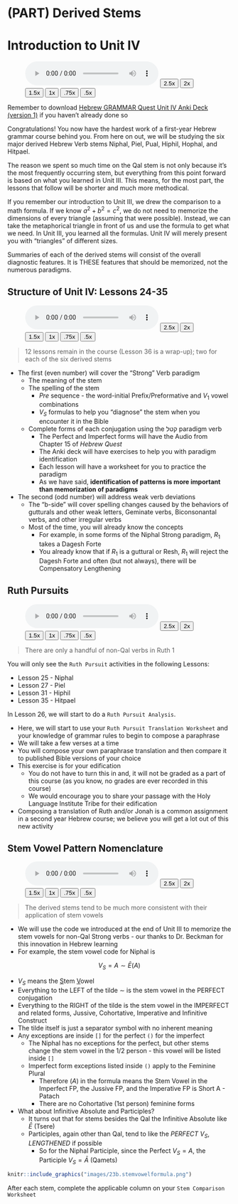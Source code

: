 # (PART) Derived Stems {-}

# Introduction to Unit IV {-}

::: {.infobox .sound}
<figure><audio id="myAudio" controls controlsList="nodownload" src="./images/24.0.0.0.Unit4.intro.m4a">
Your browser does not support the <code>audio</code> element.</audio>
<button onclick="setPlaySpeed25()" type="button">2.5x</button> <button onclick="setPlaySpeed2()" type="button">2x</button> <button onclick="setPlaySpeed15()" type="button">1.5x</button> <button onclick="setPlaySpeed1()" type="button">1x</button> <button onclick="setPlaySpeed075()" type="button">.75x</button> <button onclick="setPlaySpeed05()" type="button">.5x</button> 
<script>
var x = document.getElementById("myAudio");
function setPlaySpeed05() { x.playbackRate = 0.5; x.play();}
function setPlaySpeed075() {x.playbackRate = 0.75; x.play();} 
function setPlaySpeed1() {x.playbackRate = 1; x.play();}
function setPlaySpeed15() {x.playbackRate = 1.5; x.play();} 
function setPlaySpeed2() {x.playbackRate = 2; x.play();} 
function setPlaySpeed25() {x.playbackRate = 2.5;x.play();} 
</script> </figure>
:::

::: {.box .light}
Remember to download [Hebrew GRAMMAR Quest Unit IV Anki Deck (version 1)](./images/HGQ_Anki_Unit4_V01.0.apkg){target="_blank"} if you haven't already done so
:::

Congratulations!  You now have the hardest work of a first-year Hebrew grammar course behind you.  From here on out, we will be studying the six major derived Hebrew Verb stems Niphal, Piel, Pual, Hiphil, Hophal, and Hitpael.

The reason we spent so much time on the Qal stem is not only because it's the most frequently occurring stem, but everything from this point forward is based on what you learned in Unit III.  This means, for the most part, the lessons that follow will be shorter and much more methodical.

If you remember our introduction to Unit III, we drew the comparison to a math formula.  If we know $a^2 + b^2 = c^2$, we do not need to memorize the dimensions of every triangle (assuming that were possible).  Instead, we can take the metaphorical triangle in front of us and use the formula to get what we need.  In Unit III, you learned all the formulas.  Unit IV will merely present you with "triangles" of different sizes.  

Summaries of each of the derived stems will consist of the overall diagnostic features.  It is THESE features that should be memorized, not the numerous paradigms.

## Structure of Unit IV: Lessons 24-35 {-}

::: {.infobox .sound}
<figure><audio id="myAudio" controls controlsList="nodownload" src="./images/24.0.0.1.Unit4.structure.m4a">
Your browser does not support the <code>audio</code> element.</audio>
<button onclick="setPlaySpeed25()" type="button">2.5x</button> <button onclick="setPlaySpeed2()" type="button">2x</button> <button onclick="setPlaySpeed15()" type="button">1.5x</button> <button onclick="setPlaySpeed1()" type="button">1x</button> <button onclick="setPlaySpeed075()" type="button">.75x</button> <button onclick="setPlaySpeed05()" type="button">.5x</button> 
<script>
var x = document.getElementById("myAudio");
function setPlaySpeed05() { x.playbackRate = 0.5; x.play();}
function setPlaySpeed075() {x.playbackRate = 0.75; x.play();} 
function setPlaySpeed1() {x.playbackRate = 1; x.play();}
function setPlaySpeed15() {x.playbackRate = 1.5; x.play();} 
function setPlaySpeed2() {x.playbackRate = 2; x.play();} 
function setPlaySpeed25() {x.playbackRate = 2.5;x.play();} 
</script> </figure>
:::

> 12 lessons remain in the course (Lesson 36 is a wrap-up); two for each of the six derived stems

* The first (even number) will cover the "Strong" Verb paradigm
    * The meaning of the stem
    * The spelling of the stem
        * $Pre$ sequence - the word-initial Prefix/Preformative and $V_1$ vowel combinations
        * $V_S$ formulas to help you "diagnose" the stem when you encounter it in the Bible
    * Complete forms of each conjugation using the קטל paradigm verb
        * The Perfect and Imperfect forms will have the Audio from Chapter 15 of _Hebrew Quest_
        * The Anki deck will have exercises to help you with paradigm identification
        * Each lesson will have a worksheet for you to practice the paradigm
        * As we have said, __identification of patterns is more important than memorization of paradigms__
* The second (odd number) will address weak verb deviations
    * The "b-side" will cover spelling changes  caused by the behaviors of gutturals and other weak letters, Geminate verbs, Biconsonantal verbs, and other irregular verbs
    * Most of the time, you will already know the concepts
        * For example, in some forms of the Niphal Strong paradigm, $R_1$ takes a Dagesh Forte
        * You already know that if $R_1$ is a guttural or Resh, $R_1$ will reject the Dagesh Forte and often (but not always), there will be Compensatory Lengthening
        

## Ruth Pursuits {-}

::: {.infobox .sound}
<figure><audio id="myAudio" controls controlsList="nodownload" src="./images/24.0.0.2.Unit4.ruth.m4a">
Your browser does not support the <code>audio</code> element.</audio>
<button onclick="setPlaySpeed25()" type="button">2.5x</button> <button onclick="setPlaySpeed2()" type="button">2x</button> <button onclick="setPlaySpeed15()" type="button">1.5x</button> <button onclick="setPlaySpeed1()" type="button">1x</button> <button onclick="setPlaySpeed075()" type="button">.75x</button> <button onclick="setPlaySpeed05()" type="button">.5x</button> 
<script>
var x = document.getElementById("myAudio");
function setPlaySpeed05() { x.playbackRate = 0.5; x.play();}
function setPlaySpeed075() {x.playbackRate = 0.75; x.play();} 
function setPlaySpeed1() {x.playbackRate = 1; x.play();}
function setPlaySpeed15() {x.playbackRate = 1.5; x.play();} 
function setPlaySpeed2() {x.playbackRate = 2; x.play();} 
function setPlaySpeed25() {x.playbackRate = 2.5;x.play();} 
</script> </figure>
:::

> There are only a handful of non-Qal verbs in Ruth 1

You will only see the `Ruth Pursuit` activities in the following Lessons:

* Lesson 25 - Niphal
* Lesson 27 - Piel
* Lesson 31 - Hiphil
* Lesson 35 - Hitpael

In Lesson 26, we will start to do a `Ruth Pursuit Analysis`.  

* Here, we will start to use your `Ruth Pursuit Translation Worksheet` and your knowledge of grammar rules to begin to compose a paraphrase
* We will take a few verses at a time
* You will compose your own paraphrase translation and then compare it to published Bible versions of your choice
* This exercise is for your edification
    * You do not have to turn this in and, it will not be graded as a part of this course (as you know, no grades are ever recorded in this course)
    * We would encourage you to share your passage with the Holy Language Institute Tribe for their edification
* Composing a translation of Ruth and/or Jonah is a common assignment in a second year Hebrew course; we believe you will get a lot out of this new activity

## Stem Vowel Pattern Nomenclature {-}

::: {.infobox .sound}
<figure><audio id="myAudio" controls controlsList="nodownload" src="./images/24.0.0.3.Unit4.stem.m4a">
Your browser does not support the <code>audio</code> element.</audio>
<button onclick="setPlaySpeed25()" type="button">2.5x</button> <button onclick="setPlaySpeed2()" type="button">2x</button> <button onclick="setPlaySpeed15()" type="button">1.5x</button> <button onclick="setPlaySpeed1()" type="button">1x</button> <button onclick="setPlaySpeed075()" type="button">.75x</button> <button onclick="setPlaySpeed05()" type="button">.5x</button> 
<script>
var x = document.getElementById("myAudio");
function setPlaySpeed05() { x.playbackRate = 0.5; x.play();}
function setPlaySpeed075() {x.playbackRate = 0.75; x.play();} 
function setPlaySpeed1() {x.playbackRate = 1; x.play();}
function setPlaySpeed15() {x.playbackRate = 1.5; x.play();} 
function setPlaySpeed2() {x.playbackRate = 2; x.play();} 
function setPlaySpeed25() {x.playbackRate = 2.5;x.play();} 
</script> </figure>
:::

> The derived stems tend to be much more consistent with their application of stem vowels

* We will use the code we introduced at the end of Unit III to memorize the stem vowels for non-Qal Strong verbs - our thanks to Dr. Beckman for this innovation in Hebrew learning
* For example, the stem vowel code for Niphal is 

$$V_{S} = A \sim \bar E (A)$$

* $V_{S}$ means the <u>S</u>tem <u>V</u>owel
* Everything to the LEFT of the tilde $\sim$ is the stem vowel in the PERFECT conjugation
* Everything to the RIGHT of the tilde is the stem vowel in the IMPERFECT and related forms, Jussive, Cohortative, Imperative and Infinitive Construct
* The tilde itself is just a separator symbol with no inherent meaning
* Any exceptions are inside `[]` for the perfect `()` for the imperfect
    * The Niphal has no exceptions for the perfect, but other stems change the stem vowel in the 1/2 person - this vowel will be listed inside `[]`
    * Imperfect form exceptions listed inside `()` apply to the Feminine Plural
        * Therefore $(A)$ in the formula means the Stem Vowel in the Imperfect FP, the Jussive FP, and the Imperative FP is Short A - Patach
        * There are no Cohortative (1st person) feminine forms
* What about Infinitive Absolute and Participles?
    * It turns out that for stems besides the Qal the Infinitive Absolute like $\bar E$ (Tsere)
    * Participles, again other than Qal, tend to like the _PERFECT_ $V_S$, _LENGTHENED_ if possible
        * So for the Niphal Participle, since the Perfect $V_S = A$, the Participle $V_S = \bar A$ (Qamets)
    
```{r, out.width = "300pt", fig.align='center'}

knitr::include_graphics("images/23b.stemvowelformula.png")
``` 


::: {.box .map}
After each stem, complete the applicable column on your `Stem Comparison Worksheet`
:::
        
